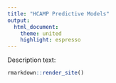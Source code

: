 ```yaml
---
title: "HCAMP Predictive Models"
output:
  html_document:
    theme: united
    highlight: espresso
---
```


Description text:

```r
rmarkdown::render_site()
```